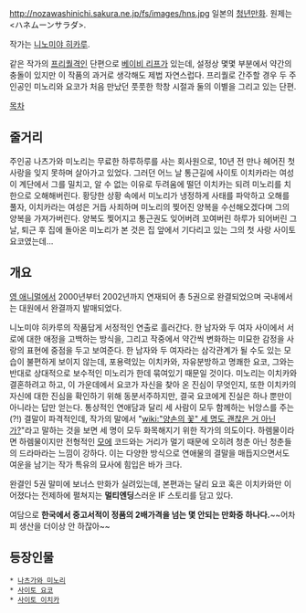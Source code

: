 http://nozawashinichi.sakura.ne.jp/fs/images/hns.jpg
일본의 [[청년만화]]. 원제는 <ハネムーンサラダ>.

작가는 [[니노미야 히카루]].

같은 작가의 [[프리퀄]]격인 단편으로 [[베이비 리프]]가 있는데, 설정상 몇몇 부분에서 약간의 충돌이 있지만 이 작품의 과거로 생각해도 제법 자연스럽다. 프리퀄로 간주할 경우 두 주인공인 미노리와 요코가 처음 만났던 풋풋한 학창 시절과 둘의 이별을 그리고 있는 단편.

[[목차]]

== 줄거리 ==
주인공 나츠가와 미노리는 무료한 하루하루를 사는 회사원으로, 10년 전 만나 헤어진 첫사랑을 잊지 못하며 살아가고 있었다. 그러던 어느 날 통근길에 사이토 이치카라는 여성이 계단에서 그를 밀치고, 알 수 없는 이유로 두려움에 떨던 이치카는 되려 미노리를 치한으로 오해해버린다. 황당한 상황 속에서 미노리가 냉정하게 사태를 파악하고 오해를 풀자, 이치카라는 여성은 거듭 사죄하며 미노리의 찢어진 양복을 수선해오겠다며 그의 양복을 가져가버린다. 양복도 찢어지고 통근권도 잊어버려 꼬여버린 하루가 되어버린 그날, 퇴근 후 집에 돌아온 미노리가 본 것은 집 앞에서 기다리고 있는 그의 첫 사랑 사이토 요코였는데...

== 개요 ==
[[영 애니멀]]에서 2000년부터 2002년까지 연재되어 총 5권으로 완결되었으며 국내에서는 대원에서 완결까지 발매되었다. 

니노미야 히카루의 작품답게 서정적인 연출로 흘러간다. 한 남자와 두 여자 사이에서 서로에 대한 애정을 고백하는 방식을, 그리고 작중에서 약간씩 변화하는 미묘한 감정을 사랑의 표현에 중점을 두고 보여준다. 한 남자와 두 여자라는 삼각관계가 될 수도 있는 모습이 불편하게 보이지 않는데, 포용력있는 이치카와, 자유분방하고 명쾌한 요코, 그와는 반대로 상대적으로 보수적인 미노리가 한데 묶여있기 때문일 것이다. 미노리는 이치카와 결혼하려고 하고, 이 가운데에서 요코가 자신을 찾아 온 진심이 무엇인지, 또한 이치카의 자신에 대한 진심을 확인하기 위해 동분서주하지만, 결국 요코에게 진실은 하나 뿐만이 아니라는 답만 얻는다. 통상적인 연애담과 달리 세 사람이 모두 함께하는 뉘앙스를 주는(?!) 결말이 파격적인데, 작가의 말에서 "[[wiki:"양손의 꽃" 세 명도 괜찮은 거 아닌가?]]"라고 말하는 것을 보면 세 명이 모두 화목해지기 위한 작가의 의도이다. 하렘물이라면 하렘물이지만 전형적인 [[모에]] 코드와는 거리가 멀기 때문에 오히려 청춘 아닌 청춘들의 드라마라는 느낌이 강하다. 이는 다양한 방식으로 연애물의 결말을 매듭지으면서도 여운을 남기는 작가 특유의 묘사에 힘입은 바가 크다.


완결인 5권 말미에 보너스 만화가 실려있는데, 본편과는 달리 요코 혹은 이치카와만 이어졌다는 전제하에 펼쳐지는 '''멀티엔딩'''스러운 IF 스토리를 담고 있다. 

여담으로 '''한국에서 중고서적이 정품의 2배가격을 넘는 몇 안되는 만화중 하나다.'''~~어차피 생산을 더이상 안 하잖아~~

== 등장인물 ==
 * [[나츠가와 미노리]]
 * [[사이토 요코]]
 * [[사이토 이치카]]
